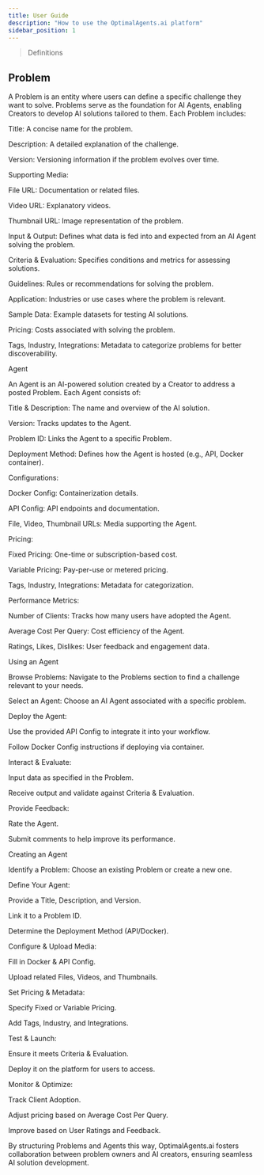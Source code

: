 ```yaml
---
title: User Guide
description: "How to use the OptimalAgents.ai platform"
sidebar_position: 1
---
```


> Definitions

## **Problem**

A Problem is an entity where users can define a specific challenge they want to solve. Problems serve as the foundation for AI Agents, enabling Creators to develop AI solutions tailored to them. Each Problem includes:

Title: A concise name for the problem.

Description: A detailed explanation of the challenge.

Version: Versioning information if the problem evolves over time.

Supporting Media:

File URL: Documentation or related files.

Video URL: Explanatory videos.

Thumbnail URL: Image representation of the problem.

Input & Output: Defines what data is fed into and expected from an AI Agent solving the problem.

Criteria & Evaluation: Specifies conditions and metrics for assessing solutions.

Guidelines: Rules or recommendations for solving the problem.

Application: Industries or use cases where the problem is relevant.

Sample Data: Example datasets for testing AI solutions.

Pricing: Costs associated with solving the problem.

Tags, Industry, Integrations: Metadata to categorize problems for better discoverability.

Agent

An Agent is an AI-powered solution created by a Creator to address a posted Problem. Each Agent consists of:

Title & Description: The name and overview of the AI solution.

Version: Tracks updates to the Agent.

Problem ID: Links the Agent to a specific Problem.

Deployment Method: Defines how the Agent is hosted (e.g., API, Docker container).

Configurations:

Docker Config: Containerization details.

API Config: API endpoints and documentation.

File, Video, Thumbnail URLs: Media supporting the Agent.

Pricing:

Fixed Pricing: One-time or subscription-based cost.

Variable Pricing: Pay-per-use or metered pricing.

Tags, Industry, Integrations: Metadata for categorization.

Performance Metrics:

Number of Clients: Tracks how many users have adopted the Agent.

Average Cost Per Query: Cost efficiency of the Agent.

Ratings, Likes, Dislikes: User feedback and engagement data.

Using an Agent

Browse Problems: Navigate to the Problems section to find a challenge relevant to your needs.

Select an Agent: Choose an AI Agent associated with a specific problem.

Deploy the Agent:

Use the provided API Config to integrate it into your workflow.

Follow Docker Config instructions if deploying via container.

Interact & Evaluate:

Input data as specified in the Problem.

Receive output and validate against Criteria & Evaluation.

Provide Feedback:

Rate the Agent.

Submit comments to help improve its performance.

Creating an Agent

Identify a Problem: Choose an existing Problem or create a new one.

Define Your Agent:

Provide a Title, Description, and Version.

Link it to a Problem ID.

Determine the Deployment Method (API/Docker).

Configure & Upload Media:

Fill in Docker & API Config.

Upload related Files, Videos, and Thumbnails.

Set Pricing & Metadata:

Specify Fixed or Variable Pricing.

Add Tags, Industry, and Integrations.

Test & Launch:

Ensure it meets Criteria & Evaluation.

Deploy it on the platform for users to access.

Monitor & Optimize:

Track Client Adoption.

Adjust pricing based on Average Cost Per Query.

Improve based on User Ratings and Feedback.

By structuring Problems and Agents this way, OptimalAgents.ai fosters collaboration between problem owners and AI creators, ensuring seamless AI solution development.
